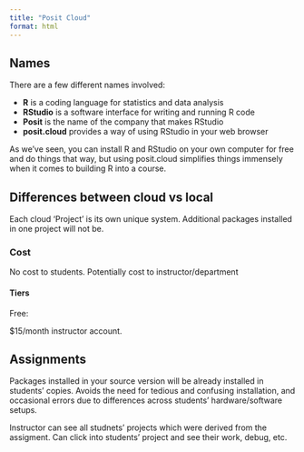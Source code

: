 ```yaml
---
title: "Posit Cloud"
format: html
---
```


## Names

[There are a few different names involved:]{.content-hidden when-format="revealjs"}

-   **R** is a coding language for statistics and data analysis
-   **RStudio** is a software interface for writing and running R code
-   **Posit** is the name of the company that makes RStudio
-   **posit.cloud** provides a way of using RStudio in your web browser

As we've seen, you can install R and RStudio on your own computer for free and do things that way, but using posit.cloud simplifies things immensely when it comes to building R into a course.

## Differences between cloud vs local

Each cloud 'Project' is its own unique system. Additional packages installed in one project will not be.

### Cost

No cost to students. Potentially cost to instructor/department

#### Tiers

Free:

\$15/month instructor account.

## Assignments

Packages installed in your source version will be already installed in students' copies. Avoids the need for tedious and confusing installation, and occasional errors due to differences across students' hardware/software setups.

Instructor can see all studnets' projects which were derived from the assigment. Can click into students' project and see their work, debug, etc.
